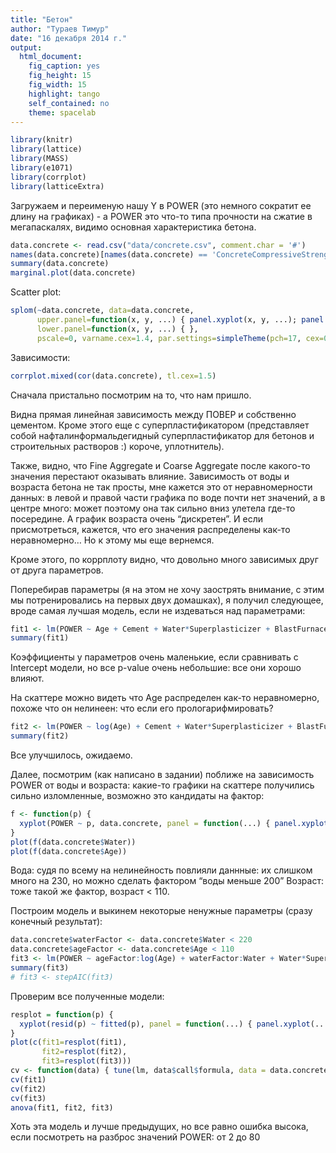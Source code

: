 ```yaml
---
title: "Бетон"
author: "Тураев Тимур"
date: "16 декабря 2014 г."
output:
  html_document:
    fig_caption: yes
    fig_height: 15
    fig_width: 15
    highlight: tango
    self_contained: no
    theme: spacelab
---
```

```r
library(knitr)
library(lattice)
library(MASS)
library(e1071)
library(corrplot)
library(latticeExtra)
```

Загружаем и переименую нашу Y в POWER (это немного сократит ее длину на графиках) - а POWER это что-то типа прочности на сжатие в мегапаскалях, видимо основная характеристика бетона.
```r
data.concrete <- read.csv("data/concrete.csv", comment.char = '#')
names(data.concrete)[names(data.concrete) == 'ConcreteCompressiveStrength'] <- 'POWER'
summary(data.concrete)
marginal.plot(data.concrete)
```

Scatter plot:
```r
splom(~data.concrete, data=data.concrete,
      upper.panel=function(x, y, ...) { panel.xyplot(x, y, ...); panel.loess(x, y, ..., col='red') },
      lower.panel=function(x, y, ...) { },
      pscale=0, varname.cex=1.4, par.settings=simpleTheme(pch=17, cex=0.2))
```

Зависимости:
```r
corrplot.mixed(cor(data.concrete), tl.cex=1.5)
```


Сначала пристально посмотрим на то, что нам пришло.

Видна прямая линейная зависимость между ПОВЕР и собственно цементом. Кроме этого еще с суперпластификатором (представляет собой нафталинформальдегидный суперпластификатор для бетонов и строительных растворов :) короче, уплотнитель).

Также, видно, что Fine Aggregate и Coarse Aggregate после какого-то значения перестают оказывать влияние.
Зависимость от воды и возраста бетона не так просты, мне кажется это от неравномерности данных: в левой и правой части графика по воде почти нет значений, а в центре много: может поэтому она так сильно вниз улетела где-то посередине. А график возраста очень "дискретен". И если присмотреться, кажется, что его значения распределены как-то неравномерно... Но к этому мы еще вернемся.

Кроме этого, по коррплоту видно, что довольно много зависимых друг от друга параметров.

Поперебирав параметры (я на этом не хочу заострять внимание, с этим мы потренировались на первых двух домашках), я получил следующее, вроде самая лучшая модель, если не издеваться над параметрами:
```r
fit1 <- lm(POWER ~ Age + Cement + Water*Superplasticizer + BlastFurnaceSlag + FlyAsh, data.concrete)
summary(fit1)
```

Коэффициенты у параметров очень маленькие, если сравнивать с Intercept модели, но все p-value очень небольшие: все они хорошо влияют.

На скаттере можно видеть что Age распределен как-то неравномерно, похоже что он нелинеен: что если его прологарифмировать?

```r
fit2 <- lm(POWER ~ log(Age) + Cement + Water*Superplasticizer + BlastFurnaceSlag + FlyAsh, data.concrete)
summary(fit2)
```

Все улучшилось, ожидаемо.

Далее, посмотрим (как написано в задании) поближе на зависимость POWER от воды и возраста: какие-то графики на скаттере получились сильно изломленные, возможно это кандидаты на фактор:
```r
f <- function(p) {
  xyplot(POWER ~ p, data.concrete, panel = function(...) { panel.xyplot(...); panel.loess(..., col='red') });
}
plot(f(data.concrete$Water))
plot(f(data.concrete$Age))
```

Вода: судя по всему на нелинейность повлияли даннные: их слишком много на 230, но можно сделать фактором "воды меньше 200"
Возраст: тоже такой же фактор, возраст < 110.

Построим модель и выкинем некоторые ненужные параметры (сразу конечный результат):
```r
data.concrete$waterFactor <- data.concrete$Water < 220
data.concrete$ageFactor <- data.concrete$Age < 110
fit3 <- lm(POWER ~ ageFactor:log(Age) + waterFactor:Water + Water*Superplasticizer + Cement + BlastFurnaceSlag + FlyAsh, data.concrete)
summary(fit3)
# fit3 <- stepAIC(fit3)
```

Проверим все полученные модели:
```r
resplot = function(p) {
  xyplot(resid(p) ~ fitted(p), panel = function(...) { panel.xyplot(...);  panel.lmline(...); })
}
plot(c(fit1=resplot(fit1),
       fit2=resplot(fit2),
       fit3=resplot(fit3)))
cv <- function(data) { tune(lm, data$call$formula, data = data.concrete, tunecontrol = tune.control(sampling = "cross")) }
cv(fit1)
cv(fit2)
cv(fit3)
anova(fit1, fit2, fit3)
```

Хоть эта модель и лучше предыдущих, но все равно ошибка высока, если посмотреть на разброс значений POWER: от 2 до 80